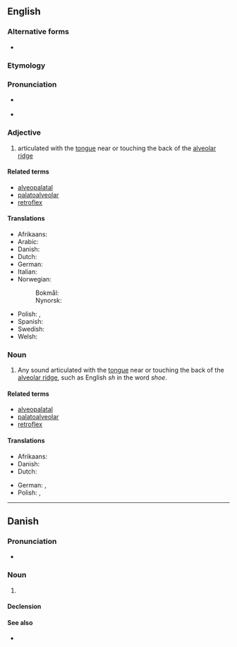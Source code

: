 ==English==

===Alternative forms===
* {{l|en|post-alveolar}}

===Etymology===
{{compound|post-|alveolar|lang=en}}

===Pronunciation===
* {{a|Received Pronunciation}} {{IPA|/ˌpəʊstælviˈəʊlə(ɹ)/|/ˌpəʊstælˈviːələ(ɹ)/|/ˌpəʊstˈælvi.ələ(ɹ)/|lang=en}}
* {{a|General American}} {{IPA|/ˌpoʊstælˈviələɹ/|lang=en}}

===Adjective===
{{en-adj|-}}

# {{lb|en|phonetics}} articulated with the [[tongue]] near or touching the back of the [[alveolar ridge]]

====Related terms====
* [[alveopalatal]]
* [[palatoalveolar]]
* [[retroflex]]

====Translations====
{{trans-top|articulated with the tongue near or touching the back of the alveolar ridge}}
* Afrikaans: {{t|af|postalveolêr}}
* Arabic: {{t|ar|لِثَوِيّ غَارِيّ}}
* Danish: {{t|da|postalveolær}}
* Dutch: {{t|nl|postalveolair}}
* German: {{t+|de|postalveolar}}
* Italian: {{t|it|postalveolare}}
* Norwegian:
*: Bokmål: {{t|no|postalveolar}}
*: Nynorsk: {{t|no|postalveolar}}
{{trans-mid}}
* Polish: {{t|pl|zadziąsłowy|m}}, {{t|pl|postalweolarny|m}}
* Spanish: {{t|es|postalveolar}}
* Swedish: {{t|sv|postalveolar}}
* Welsh: {{t|cy|ôl-orfannol}}
{{trans-bottom}}

===Noun===
{{wikipedia|Postalveolar consonant|lang=en}}
{{en-noun}}

# {{lb|en|phonetics}} Any sound articulated with the [[tongue]] near or touching the back of the [[alveolar ridge]], such as English ''sh'' in the word ''shoe''.

====Related terms====
* [[alveopalatal]]
* [[palatoalveolar]]
* [[retroflex]]

====Translations====
{{trans-top|any sound articulated with the tongue near or touching the back of the alveolar ridge}}
* Afrikaans: {{t|af|postalveolaar}}
* Danish: {{t+|da|postalveolar|c}}
* Dutch: {{t|nl|postalveolaar|c}}
{{trans-mid}}
* German: {{t+|de|Postalveolar|m}}, {{t|de|Postalveolarlaut|m}}
* Polish: {{t|pl|[[spółgłoska]] [[zadziąsłowy|zadziąsłowa]]|f}}, {{t|pl|[[spółgłoska]] [[postalweolarny|postalweolarna]]|f}}
{{trans-bottom}}

----

==Danish==

===Pronunciation===
* {{IPA|[ˈpʰʌsd̥alveoˌlɑːˀ]|lang=da}}

===Noun===
{{da-noun|en|er}}

# {{lb|da|phonetics}} {{l|en|postalveolar}}

====Declension====
{{da-decl|en|er}}

====See also====
* {{l|da|postalveolær}}
